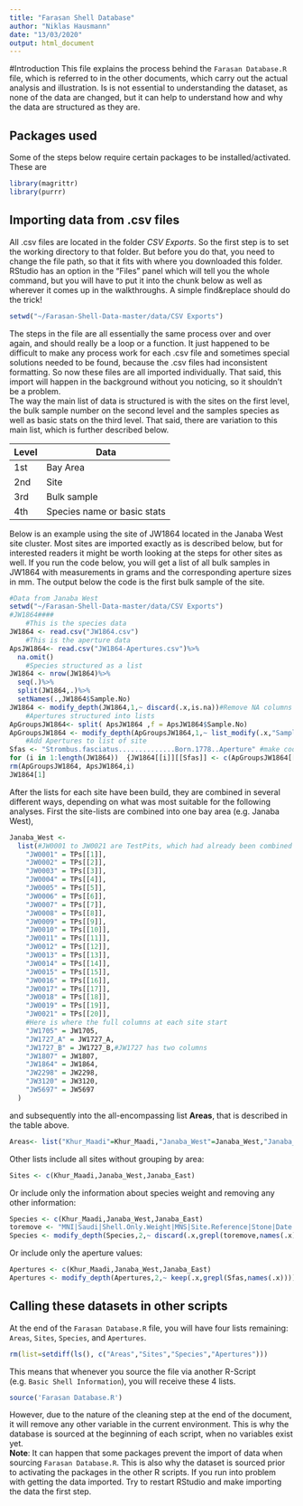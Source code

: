 ```yaml
---
title: "Farasan Shell Database"
author: "Niklas Hausmann"
date: "13/03/2020"
output: html_document
---
```

#Introduction
This file explains the process behind the `Farasan Database.R` file, which is referred to in the other documents, which carry out the actual analysis and illustration. Is is not essential to understanding the dataset, as none of the data are changed, but it can help to understand how and why the data are structured as they are.

## Packages used
Some of the steps below require certain packages to be installed/activated. These are

```r
library(magrittr)
library(purrr)
```


## Importing data from .csv files
All .csv files are located in the folder *CSV Exports*. So the first step is to set the working directory to that folder. But before you do that, you need to change the file path, so that it fits with where you downloaded this folder. RStudio has an option in the "Files" panel which will tell you the whole command, but you will have to put it into the chunk below as well as wherever it comes up in the walkthroughs. A simple find&replace should do the trick!

```r
setwd("~/Farasan-Shell-Data-master/data/CSV Exports")
```

The steps in the file are all essentially the same process over and over again, and should really be a loop or a function. It just happened to be difficult to make any process work for each .csv file and sometimes special solutions needed to be found, because the .csv files had inconsistent formatting. So now these files are all imported individually. That said, this import will happen in the background without you noticing, so it shouldn't be a problem.  
The way the main list of data is structured is with the sites on the first level, the bulk sample number on the second level and the samples species as well as basic stats on the third level. That said, there are variation to this main list, which is further described below.

|**Level**|**Data**|
|---|---|
|1st|Bay Area|
|2nd|Site|
|3rd|Bulk sample|
|4th|Species name or basic stats|

Below is an example using the site of JW1864 located in the Janaba West site cluster. Most sites are imported exactly as is described below, but for interested readers it might be worth looking at the steps for other sites as well.
If you run the code below, you will get a list of all bulk samples in JW1864 with measurements in grams and the corresponding aperture sizes in mm. The output below the code is the first bulk sample of the site.

```r
#Data from Janaba West
setwd("~/Farasan-Shell-Data-master/data/CSV Exports")
#JW1864####
    #This is the species data
JW1864 <- read.csv("JW1864.csv")
    #This is the aperture data
ApsJW1864<- read.csv("JW1864-Apertures.csv")%>%
  na.omit()
    #Species structured as a list
JW1864 <- nrow(JW1864)%>%
  seq(.)%>%
  split(JW1864,.)%>%
  setNames(.,JW1864$Sample.No)
JW1864 <- modify_depth(JW1864,1,~ discard(.x,is.na))#Remove NA columns
    #Apertures structured into lists
ApGroupsJW1864<- split( ApsJW1864 ,f = ApsJW1864$Sample.No)
ApGroupsJW1864 <- modify_depth(ApGroupsJW1864,1,~ list_modify(.x,"Sample.No" = NULL)) #remove sample.No element
    #Add Apertures to list of site
Sfas <- "Strombus.fasciatus..............Born.1778..Aperture" #make code more readable when dealing with S. fasciatus apertures
for (i in 1:length(JW1864))  {JW1864[[i]][[Sfas]] <- c(ApGroupsJW1864[[i]])}
rm(ApGroupsJW1864, ApsJW1864,i)
JW1864[1]
```


After the lists for each site have been build, they are combined in several different ways, depending on what was most suitable for the following analyses. First the site-lists are combined into one bay area (e.g. Janaba West),
```r
Janaba_West <-
  list(#JW0001 to JW0021 are TestPits, which had already been combined into one list
    "JW0001" = TPs[[1]],
    "JW0002" = TPs[[2]],
    "JW0003" = TPs[[3]],
    "JW0004" = TPs[[4]],
    "JW0005" = TPs[[5]],
    "JW0006" = TPs[[6]],
    "JW0007" = TPs[[7]],
    "JW0008" = TPs[[8]],
    "JW0009" = TPs[[9]],
    "JW0010" = TPs[[10]],
    "JW0011" = TPs[[11]],
    "JW0012" = TPs[[12]],
    "JW0013" = TPs[[13]],
    "JW0014" = TPs[[14]],
    "JW0015" = TPs[[15]],
    "JW0016" = TPs[[16]],
    "JW0017" = TPs[[17]],
    "JW0018" = TPs[[18]],
    "JW0019" = TPs[[19]],
    "JW0021" = TPs[[20]],
    #Here is where the full columns at each site start
    "JW1705" = JW1705,
    "JW1727_A" = JW1727_A,
    "JW1727_B" = JW1727_B,#JW1727 has two columns
    "JW1807" = JW1807,
    "JW1864" = JW1864,
    "JW2298" = JW2298,
    "JW3120" = JW3120,
    "JW5697" = JW5697
  )
```

and subsequently into the all-encompassing list **Areas**, that is described in the table above.

```r
Areas<- list("Khur_Maadi"=Khur_Maadi,"Janaba_West"=Janaba_West,"Janaba_East"=Janaba_East)

```

Other lists include all sites without grouping by area:

```r
Sites <- c(Khur_Maadi,Janaba_West,Janaba_East)
```

Or include only the information about species weight and removing any other information:

```r
Species <- c(Khur_Maadi,Janaba_West,Janaba_East)
toremove <- "MNI|Saudi|Shell.Only.Weight|MNS|Site.Reference|Stone|Date|Operculum|Stuff|Barnacle|X|Context|Depth|Nother|Bone|Charcoal|Chiton|Pearl|Calcite|still.to.be|Possibly|Column|Unidentified|Fragments|SHELLWEIGHT|Length|Width|Height|Aperture|Upper|Lower|Left|Right|Coral|Notes|Sample.Number|Sample.No|Layer|Position|Spit|Year.Ref|Minimum.Number.of.Species..MNS.|Burnt.Shell|Crab|Fishbone|Worm|Breccia|Sorted|Urchin|Residue|York|Total"
Species <- modify_depth(Species,2,~ discard(.x,grepl(toremove,names(.x))))
```

Or include only the aperture values:

```r
Apertures <- c(Khur_Maadi,Janaba_West,Janaba_East)
Apertures <- modify_depth(Apertures,2,~ keep(.x,grepl(Sfas,names(.x))))
```

## Calling these datasets in other scripts
At the end of the `Farasan Database.R` file, you will have four lists remaining: `Areas`, `Sites`, `Species`, and `Apertures`.

```r
rm(list=setdiff(ls(), c("Areas","Sites","Species","Apertures")))
```

This means that whenever you source the file via another R-Script (e.g. `Basic Shell Information`), you will receive these 4 lists. 

```r
source('Farasan Database.R')
```


However, due to the nature of the cleaning step at the end of the document, it will remove any other variable in the current environment. This is why the database is sourced at the beginning of each script, when no variables exist yet.  
**Note**: It can happen that some packages prevent the import of data when sourcing `Farasan Database.R`. This is also why the dataset is sourced prior to activating the packages in the other R scripts. If you run into problem with getting the data imported. Try to restart RStudio and make importing the data the first step.
